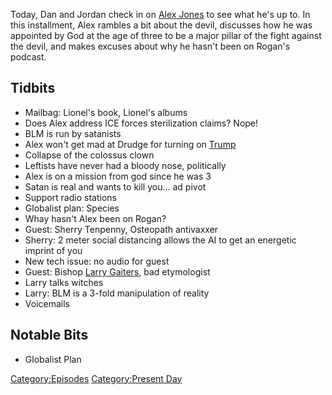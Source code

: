 {{DEFAULTSORT:
    #_EPISODE_0482:September 15, 2020
}}{{Episode
    | title           = September 15, 2020
    | caption         = Listen to this episode on [https://knowledgefight.libsyn.com/482-september-15-2020 Libsyn] [https://open.spotify.com/episode/5rRwGdsVD2ePJYbC0krEtv Spotify], Read the [[Transcript/482: September 15, 2020|Unofficial Transcript]], View discussion on [https://reddit.com/ittfz3 Reddit]
    | episodeNumber   = 482
    | length          = 01:11:14
    | airDate         = September 16, 2020
    | coverageDate    = September 15, 2020
    | episodeType     = [[:Category:Present Day|Present Day]]
    | appearance      = [[Lionel]], [[Sherry Tenpenny]], [[Larry Gaiters]]
    | previousEpisode = [[481: September 13, 2012]]
    | nextEpisode     = [[483: September 17, 2020]]
}}

{{Stub}}

Today, Dan and Jordan check in on [[Alex Jones]] to see what he's up to.  In this installment, Alex rambles a bit about the devil, discusses how he was appointed by God at the age of three to be a major pillar of the fight against the devil, and makes excuses about why he hasn't been on Rogan's podcast.

==Tidbits==

*Mailbag: Lionel's book, Lionel's albums
*Does Alex address ICE forces sterilization claims? Nope!
*BLM is run by satanists
*Alex won't get mad at Drudge for turning on [[Donald Trump|Trump]]
*Collapse of the colossus clown
*Leftists have never had a bloody nose, politically
*Alex is on a mission from god since he was 3
*Satan is real and wants to kill you... ad pivot
*Support radio stations
*Globalist plan: Species
*Whay hasn't Alex been on Rogan?
*Guest: Sherry Tenpenny, Osteopath antivaxxer
*Sherry: 2 meter social distancing allows the AI to get an energetic imprint of you
*New tech issue: no audio for guest
*Guest: Bishop [[Larry Gaiters]], bad etymologist
*Larry talks witches
*Larry: BLM is a 3-fold manipulation of reality
*Voicemails

==Notable Bits==

*Globalist Plan

[[Category:Episodes]]
[[Category:Present Day]]
